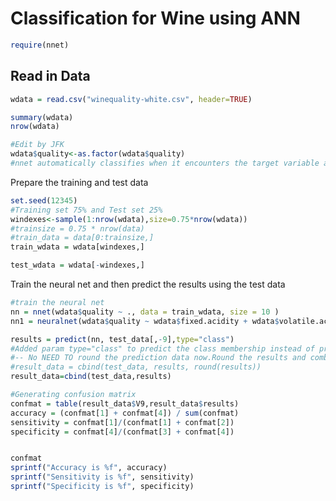 Classification for Wine using ANN
========================================================
```r
require(nnet)
```

Read in Data
--------------------
```r
wdata = read.csv("winequality-white.csv", header=TRUE)

summary(wdata)
nrow(wdata)

#Edit by JFK
wdata$quality<-as.factor(wdata$quality)
#nnet automatically classifies when it encounters the target variable as factor variable.Here our target is numeric.
```

Prepare the training and test data
```r
set.seed(12345)
#Training set 75% and Test set 25%
windexes<-sample(1:nrow(wdata),size=0.75*nrow(wdata))
#trainsize = 0.75 * nrow(data)
#train_data = data[0:trainsize,]
train_wdata = wdata[windexes,]

test_wdata = wdata[-windexes,]
```

Train the neural net and then predict the results using the test data
```r
#train the neural net
nn = nnet(wdata$quality ~ ., data = train_wdata, size = 10 )
nn1 = neuralnet(wdata$quality ~ wdata$fixed.acidity + wdata$volatile.acidity + wdata$citric.acid + wdata$residual.sugar + wdata$chlorides + wdata$free.sulfur.dioxide + wdata$total.sulfur.dioxide + wdata$density + wdata$pH + wdata$sulphates + wdata$alcohol, train_wdata, hidden = 10, threshold = 0.01, lifesign = 'full')

results = predict(nn, test_data[,-9],type="class")
#Added param type="class" to predict the class membership instead of probablities. Also removing V9(target col) from data for prediction.
#-- No NEED TO round the prediction data now.Round the results and combine it with the test_data to analyze
#result_data = cbind(test_data, results, round(results))
result_data=cbind(test_data,results)

#Generating confusion matrix
confmat = table(result_data$V9,result_data$results)
accuracy = (confmat[1] + confmat[4]) / sum(confmat)
sensitivity = confmat[1]/(confmat[1] + confmat[2])
specificity = confmat[4]/(confmat[3] + confmat[4])


confmat
sprintf("Accuracy is %f", accuracy) 
sprintf("Sensitivity is %f", sensitivity)
sprintf("Specificity is %f", specificity)
```



